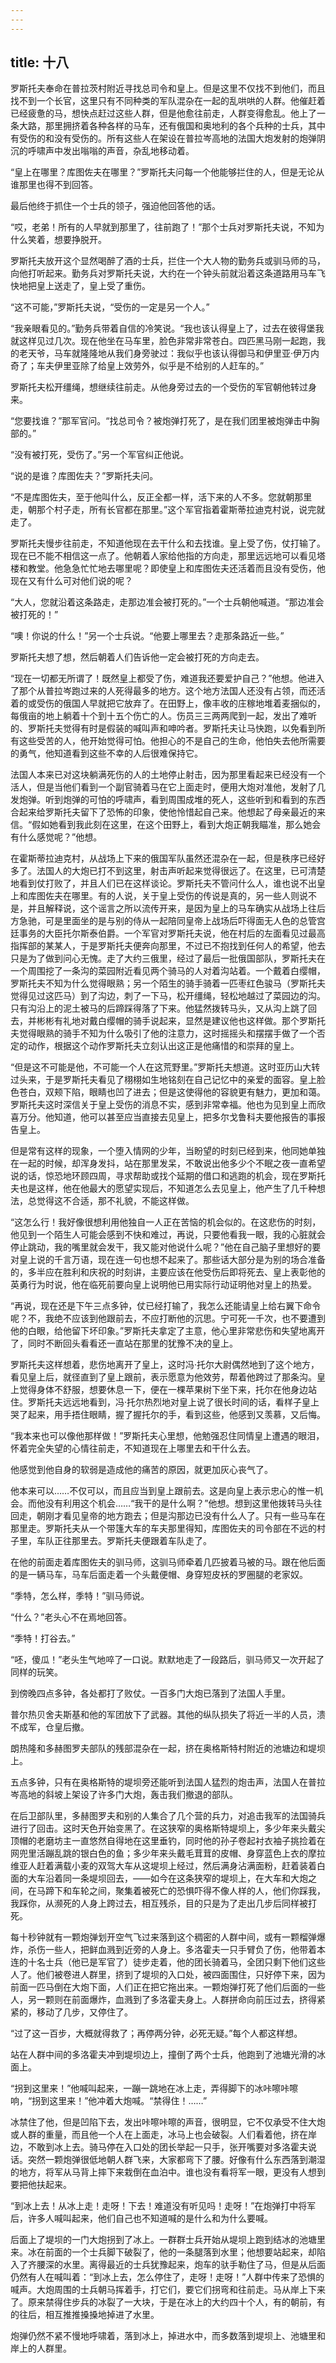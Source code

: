 ```yaml
---
---
---
```

title: 十八
---




罗斯托夫奉命在普拉茨村附近寻找总司令和皇上。但是这里不仅找不到他们，而且找不到一个长官，这里只有不同种类的军队混杂在一起的乱哄哄的人群。他催赶着已经疲惫的马，想快点赶过这些人群，但是他愈往前走，人群变得愈乱。他上了一条大路，那里拥挤着各种各样的马车，还有俄国和奥地利的各个兵种的士兵，其中有受伤的和没有受伤的。所有这些人在架设在普拉岑高地的法国大炮发射的炮弹阴沉的呼啸声中发出嗡嗡的声音，杂乱地移动着。

“皇上在哪里？库图佐夫在哪里？”罗斯托夫问每一个他能够拦住的人，但是无论从谁那里也得不到回答。

最后他终于抓住一个士兵的领子，强迫他回答他的话。

“哎，老弟！所有的人早就到那里了，往前跑了！”那个士兵对罗斯托夫说，不知为什么笑着，想要挣脱开。

罗斯托夫放开这个显然喝醉了酒的士兵，拦住一个大人物的勤务兵或驯马师的马，向他打听起来。勤务兵对罗斯托夫说，大约在一个钟头前就沿着这条道路用马车飞快地把皇上送走了，皇上受了重伤。

“这不可能，”罗斯托夫说，“受伤的一定是另一个人。”

“我亲眼看见的。”勤务兵带着自信的冷笑说。“我也该认得皇上了，过去在彼得堡我就这样见过几次。现在他坐在马车里，脸色非常非常苍白。四匹黑马刚一起跑，我的老天爷，马车就隆隆地从我们身旁驶过：我似乎也该认得御马和伊里亚·伊万内奇了；车夫伊里亚除了给皇上效劳外，似乎是不给别的人赶车的。”

罗斯托夫松开缰绳，想继续往前走。从他身旁过去的一个受伤的军官朝他转过身来。

“您要找谁？”那军官问。“找总司令？被炮弹打死了，是在我们团里被炮弹击中胸部的。”

“没有被打死，受伤了。”另一个军官纠正他说。

“说的是谁？库图佐夫？”罗斯托夫问。

“不是库图佐夫，至于他叫什么，反正全都一样，活下来的人不多。您就朝那里走，朝那个村子走，所有长官都在那里。”这个军官指着霍斯蒂拉迪克村说，说完就走了。

罗斯托夫慢步往前走，不知道他现在去干什么和去找谁。皇上受了伤，仗打输了。现在已不能不相信这一点了。他朝着人家给他指的方向走，那里远远地可以看见塔楼和教堂。他急急忙忙地去哪里呢？即使皇上和库图佐夫还活着而且没有受伤，他现在又有什么可对他们说的呢？

“大人，您就沿着这条路走，走那边准会被打死的。”一个士兵朝他喊道。“那边准会被打死的！”

“噢！你说的什么！”另一个士兵说。“他要上哪里去？走那条路近一些。”

罗斯托夫想了想，然后朝着人们告诉他一定会被打死的方向走去。

“现在一切都无所谓了！既然皇上都受了伤，难道我还要爱护自己？”他想。他进入了那个从普拉岑跑过来的人死得最多的地方。这个地方法国人还没有占领，而还活着的或受伤的俄国人早就把它放弃了。在田野上，像丰收的庄稼地堆着麦捆似的，每俄亩的地上躺着十个到十五个伤亡的人。伤员三三两两爬到一起，发出了难听的、罗斯托夫觉得有时是假装的喊叫声和呻吟者。罗斯托夫让马快跑，以免看到所有这些受苦的人，他开始觉得可怕。他担心的不是自己的生命，他怕失去他所需要的勇气，他知道看到这些不幸的人后很难保持它。

法国人本来已对这块躺满死伤的人的土地停止射击，因为那里看起来已经没有一个活人，但是当他们看到一个副官骑着马在它上面走时，便用大炮对准他，发射了几发炮弹。听到炮弹的可怕的呼啸声，看到周围成堆的死人，这些听到和看到的东西合起来给罗斯托夫留下了恐怖的印象，使他怜惜起自己来。他想起了母亲最近的来信。“假如她看到我此刻在这里，在这个田野上，看到大炮正朝我瞄准，那么她会有什么感觉呢？”他想。

在霍斯蒂拉迪克村，从战场上下来的俄国军队虽然还混杂在一起，但是秩序已经好多了。法国人的大炮已打不到这里，射击声听起来觉得很远了。在这里，已可清楚地看到仗打败了，并且人们已在这样谈论。罗斯托夫不管问什么人，谁也说不出皇上和库图佐夫在哪里。有的人说，关于皇上受伤的传说是真的，另一些人则说不是，并且解释说，这个谣言之所以流传开来，是因为皇上的马车确实从战场上往后方急驰，可是里面坐的是与别的侍从一起陪同皇帝上战场后吓得面无人色的总管宫廷事务的大臣托尔斯泰伯爵。一个军官对罗斯托夫说，他在村后的左面看见过最高指挥部的某某人，于是罗斯托夫便奔向那里，不过已不抱找到任何人的希望，他去只是为了做到问心无愧。走了大约三俄里，经过了最后一批俄国部队，罗斯托夫在一个周围挖了一条沟的菜园附近看见两个骑马的人对着沟站着。一个戴着白缨帽，罗斯托夫不知为什么觉得眼熟；另一个陌生的骑手骑着一匹枣红色骏马（罗斯托夫觉得见过这匹马）到了沟边，刺了一下马，松开缰绳，轻松地越过了菜园边的沟。只有沟沿上的泥土被马的后蹄踩得落了下来。他猛然拨转马头，又从沟上跳了回去，并彬彬有礼地对戴白缨帽的骑手说起来，显然是建议他也这样做。那个罗斯托夫觉得眼熟的骑手不知为什么吸引了他的注意力，这时摇摇头和摆摆手做了一个否定的动作，根据这个动作罗斯托夫立刻认出这正是他痛惜的和崇拜的皇上。

“但是这不可能是他，不可能一个人在这荒野里。”罗斯托夫想道。这时亚历山大转过头来，于是罗斯托夫看见了栩栩如生地铭刻在自己记忆中的亲爱的面容。皇上脸色苍白，双颊下陷，眼睛也凹了进去；但是这使得他的容貌更有魅力，更加和蔼。罗斯托夫这时深信关于皇上受伤的消息不实，感到非常幸福。他也为见到皇上而欣喜万分。他知道，他可以甚至应当直接去见皇上，把多尔戈鲁科夫要他报告的事报告皇上。

但是常有这样的现象，一个堕入情网的少年，当盼望的时刻已经到来，他同她单独在一起的时候，却浑身发抖，站在那里发呆，不敢说出他多少个不眠之夜一直希望说的话，惊恐地环顾四周，寻求帮助或找个延期的借口和逃跑的机会，现在罗斯托夫也是这样，他在他最大的愿望实现后，不知道怎么去见皇上，他产生了几千种想法，总觉得这不合适，那不礼貌，不能这样做。

“这怎么行！我好像很想利用他独自一人正在苦恼的机会似的。在这悲伤的时刻，他见到一个陌生人可能会感到不快和难过，再说，只要他看我一眼，我的心脏就会停止跳动，我的嘴里就会发干，我又能对他说什么呢？”他在自己脑子里想好的要对皇上说的千言万语，现在连一句也想不起来了。那些话大部分是为别的场合准备的，多半应在胜利和庆祝的时刻讲，主要应该在他受伤后即将死去、皇上表彰他的英勇行为时说，他在临死前要向皇上说明他已用实际行动证明他对皇上的热爱。

“再说，现在还是下午三点多钟，仗已经打输了，我怎么还能请皇上给右翼下命令呢？不，我绝不应该到他跟前去，不应打断他的沉思。宁可死一千次，也不要遭到他的白眼，给他留下坏印象。”罗斯托夫拿定了主意，他心里非常悲伤和失望地离开了，同时不断回头看看还一直站在那里的犹豫不决的皇上。

罗斯托夫这样想着，悲伤地离开了皇上，这时冯·托尔大尉偶然地到了这个地方，看见皇上后，就径直到了皇上跟前，表示愿意为他效劳，帮着他跨过了那条沟。皇上觉得身体不舒服，想要休息一下，便在一棵苹果树下坐下来，托尔在他身边站住。罗斯托夫远远地看到，冯·托尔热烈地对皇上说了很长时间的话，看样子皇上哭了起来，用手捂住眼睛，握了握托尔的手，看到这些，他感到又羡慕，又后悔。

“我本来也可以像他那样做！”罗斯托夫心里想，他勉强忍住同情皇上遭遇的眼泪，怀着完全失望的心情往前走，不知道现在上哪里去和干什么去。

他感觉到他自身的软弱是造成他的痛苦的原因，就更加灰心丧气了。

他本来可以……不仅可以，而且应当到皇上跟前去。这是向皇上表示忠心的惟一机会。而他没有利用这个机会……“我干的是什么啊？”他想。想到这里他拨转马头往回走，朝刚才看见皇帝的地方跑去；但是沟那边已没有什么人了。只有一些马车在那里走。罗斯托夫从一个带篷大车的车夫那里得知，库图佐夫的司令部在不远的村子里，车队正往那里去。罗斯托夫便跟着车队走了。

在他的前面走着库图佐夫的驯马师，这驯马师牵着几匹披着马被的马。跟在他后面的是一辆马车，马车后面走着一个头戴便帽、身穿短皮袄的罗圈腿的老家奴。

“季特，怎么样，季特！”驯马师说。

“什么？”老头心不在焉地回答。

“季特！打谷去。”

“呸，傻瓜！”老头生气地啐了一口说。默默地走了一段路后，驯马师又一次开起了同样的玩笑。

到傍晚四点多钟，各处都打了败仗。一百多门大炮已落到了法国人手里。

普尔热贝舍夫斯基和他的军团放下了武器。其他的纵队损失了将近一半的人员，溃不成军，仓皇后撤。

朗热隆和多赫图罗夫部队的残部混杂在一起，挤在奥格斯特村附近的池塘边和堤坝上。

五点多钟，只有在奥格斯特的堤坝旁还能听到法国人猛烈的炮击声，法国人在普拉岑高地的斜坡上架设了许多门大炮，轰击我们撤退的部队。

在后卫部队里，多赫图罗夫和别的人集合了几个营的兵力，对追击我军的法国骑兵进行了回击。这时天色开始变黑了。在这狭窄的奥格斯特堤坝上，多少年来头戴尖顶帽的老磨坊主一直悠然自得地在这里垂钓，同时他的孙子卷起衬衣袖子挑捡着在网兜里活蹦乱跳的银白色的鱼；多少年来头戴毛茸茸的皮帽、身穿蓝色上衣的摩拉维亚人赶着满载小麦的双驾大车从这堤坝上经过，然后满身沾满面粉，赶着装着白面的大车沿着同一条堤坝回去，——如今在这条狭窄的堤坝上，在大车和大炮之间，在马蹄下和车轮之间，聚集着被死亡的恐惧吓得不像人样的人，他们你踩我，我踩你，从濒死的人身上跨过去，相互残杀，目的只是为了走出几步后同样被打死。

每十秒钟就有一颗炮弹划开空气飞过来落到这个稠密的人群中间，或有一颗榴弹爆炸，杀伤一些人，把鲜血溅到近旁的人身上。多洛霍夫一只手臂负了伤，他带着本连的十名士兵（他已是军官了）徒步走着，他的团长骑着马，全团只剩下他们这些人了。他们被卷进人群里，挤到了堤坝的入口处，被四面围住，只好停下来，因为前面一匹马倒在大炮下面，人们正在把它拖出来。一颗炮弹打死了他们后面的一些人，另一颗则在前面爆炸，血溅到了多洛霍夫身上。人群拼命向前压过去，挤得紧紧的，移动了几步，又停住了。

“过了这一百步，大概就得救了；再停两分钟，必死无疑。”每个人都这样想。

站在人群中间的多洛霍夫冲到堤坝边上，撞倒了两个士兵，他跑到了池塘光滑的冰面上。

“拐到这里来！”他喊叫起来，一蹦一跳地在冰上走，弄得脚下的冰咔嚓咔嚓响，“拐到这里来！”他冲着大炮喊。“禁得住！……”

冰禁住了他，但是凹陷下去，发出咔嚓咔嚓的声音，很明显，它不仅承受不住大炮或人群的重量，而且他一个人在上面走，冰马上也会破裂。人们看着他，挤在岸边，不敢到冰上去。骑马停在入口处的团长举起一只手，张开嘴要对多洛霍夫说话。突然一颗炮弹很低地朝人群飞来，大家都弯下了腰。好像有什么东西落到潮湿的地方，将军从马背上摔下来栽倒在血泊中。谁也没有看将军一眼，更没有人想到要把他扶起来。

“到冰上去！从冰上走！走呀！下去！难道没有听见吗！走呀！”在炮弹打中将军后，许多人喊叫起来，他们自己也不知道喊的是什么和为什么要喊。

后面上了堤坝的一门大炮拐到了冰上。一群群士兵开始从堤坝上跑到结冰的池塘里来。冰在前面的一个士兵脚下破裂了，他的一条腿落到水里；他想要站起来，却陷入了齐腰深的水里。离得最近的士兵犹豫起来，炮车的驮手勒住了马，但是从后面仍然有人在喊叫着：“到冰上去，怎么停住了，走呀！走呀！”人群中传来了恐惧的喊声。大炮周围的士兵朝马挥着手，打它们，要它们拐弯和往前走。马从岸上下来了。原来禁得住步兵的冰裂了一大块，于是在冰上的大约四十个人，有的朝前，有的往后，相互推推搡搡地掉进了水里。

炮弹仍然不紧不慢地呼啸着，落到冰上，掉进水中，而多数落到堤坝上、池塘里和岸上的人群里。